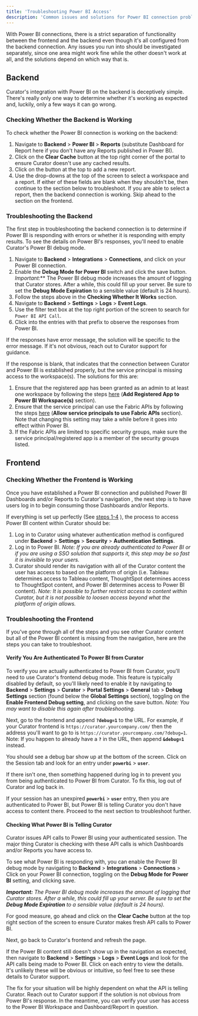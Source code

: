 ```yaml
---
title: 'Troubleshooting Power BI Access'
description: 'Common issues and solutions for Power BI connection problems in both frontend and backend access scenarios.'
---
```


With Power BI connections, there is a strict separation of functionality between the frontend and the backend even
though it's all configured from the backend connection.  Any issues you run into should be investigated separately,
since one area might work fine while the other doesn't work at all, and the solutions depend on which way that is.

## Backend

Curator's integration with Power BI on the backend is deceptively simple.  There's really only one way to determine
whether it's working as expected and, luckily, only a few ways it can go wrong.

### Checking Whether the Backend is Working

To check whether the Power BI connection is working on the backend:

1. Navigate to **Backend** > **Power BI** > **Reports** (substitute Dashboard for Report here if you don't have any
Reports published in Power BI).
2. Click on the **Clear Cache** button at the top right corner of the portal to ensure Curator doesn't use any cached
results.
3. Click on the button at the top to add a new report.
4. Use the drop-downs at the top of the screen to select a workspace and a report.  If either of these fields are blank
when they shouldn't be, then continue to the section below to troubleshoot.  If you are able to select a report, then
the backend connection is working.  Skip ahead to the section on the frontend.

### Troubleshooting the Backend

The first step in troubleshooting the backend connection is to determine if Power BI is responding with errors or
whether it is responding with empty results.  To see the details on Power BI's responses, you'll need to enable
Curator's Power BI debug mode.

1. Navigate to **Backend** > **Integrations** > **Connections**, and click on your Power BI connection.
2. Enable the **Debug Mode for Power BI** switch and click the save button.  **Important*:*** The Power BI debug mode
increases the amount of logging that Curator stores. After a while, this could fill up your server. Be sure to set the
**Debug Mode Expiration** to a sensible value (default is 24 hours).
3. Follow the steps above in the **Checking Whether It Works** section.
4. Navigate to **Backend** > **Settings** > **Logs** > **Event Logs**.
5. Use the filter text box at the top right portion of the screen to search for `Power BI API Call`.
6. Click into the entries with that prefix to observe the responses from Power BI.

If the responses have error message, the solution will be specific to the error message.  If it's not obvious, reach out
to Curator support for guidance.

If the response is blank, that indicates that the connection between Curator and Power BI is established properly, but
the service principal is missing access to the workspace(s).  The solutions for this are:

1. Ensure that the registered app has been granted as an admin to at least one workspace by following the steps
[here](https://curator.interworks.com/page/kb/creating-integrationspower-bi-connection/step-3-power-bi-workspace-access/1196)
(**Add Registered App to Power BI Workspace(s)** section).
2. Ensure that the service principal can use the Fabric APIs by following the steps
[here](https://curator.interworks.com/page/kb/creating-integrationspower-bi-connection/step-3-power-bi-workspace-access/1196)
(**Allow service principals to use Fabric APIs** section).  Note that changing this setting may take a while before it
goes into effect within Power BI.
3. If the Fabric APIs are limited to specific security groups, make sure the service principal/registered app is a
member of the security groups listed.

## Frontend

### Checking Whether the Frontend is Working

Once you have established a Power BI connection and published Power BI Dashboards and/or Reports to Curator's navigation
, the next step is to have users log in to begin consuming those Dashboards and/or Reports.

If everything is set up perfectly (See
[steps 1-4](https://curator.interworks.com/page/kb/creating-integrationspower-bi-connection/step-1-azure-app-setup/1194)
), the process to access Power BI content within Curator should be:

1. Log in to Curator using whatever authentication method is configured under **Backend** > **Settings** >
**Security** > **Authentication Settings**.
2. Log in to Power BI.  *Note: If you are already authenticated to Power BI or if you are using a SSO solution that
supports it, this step may be so fast it is invisible to your users.*
3. Curator should render its navigation with all of the Curator content the user has access to based on the platform of
origin (i.e. Tableau determines access to Tableau content, ThoughtSpot determines access to ThoughtSpot content, and
Power BI determines access to Power BI content).  *Note: It is possible to further restrict access to content within
Curator, but it is not possible to loosen access beyond what the platform of origin allows.*

### Troubleshooting the Frontend

If you've gone through all of the steps and you see other Curator content but all of the Power BI content is missing
from the navigation, here are the steps you can take to troubleshoot.

#### Verify You Are Authenticated To Power BI from Curator

To verify you are actually authenticated to Power BI from Curator, you'll need to use Curator's frontend debug mode.
This feature is typically disabled by default, so you'll likely need to enable it by navigating to **Backend** >
**Settings** > **Curator** > **Portal Settings** > **General** tab > **Debug Settings** section (found below the
**Global Settings** section), toggling on the **Enable Frontend Debug setting**, and clicking on the save button.
*Note: You may want to disable this again after troubleshooting.*

Next, go to the frontend and append **`?debug=1`** to the URL.  For example, if your Curator frontend is
`https://curator.yourcompany.com/` then the address you'll want to go to is `https://curator.yourcompany.com/?debug=1`.
Note: If you happen to already have a **`?`** in the URL, then append **`&debug=1`** instead.

You should see a debug bar show up at the bottom of the screen.  Click on the Session tab and look for an entry under
**`powerbi`** > **`user`**.

If there isn't one, then something happened during log in to prevent you from being authenticated to Power BI from
Curator.  To fix this, log out of Curator and log back in.

If your session has an unexpired **`powerbi`** > **`user`** entry, then you are authenticated to Power BI, but Power BI
is telling Curator you don't have access to content there.  Proceed to the next section to troubleshoot further.

#### Checking What Power BI is Telling Curator

Curator issues API calls to Power BI using your authenticated session.  The major thing Curator is checking with these
API calls is which Dashboards and/or Reports you have access to.

To see what Power BI is responding with, you can enable the Power BI debug mode by navigating to **Backend** >
**Integrations** > **Connections** > Click on your Power BI connection, toggling on the **Debug Mode for Power BI**
setting, and clicking save.

***Important:** The Power BI debug mode increases the amount of logging that Curator stores.  After a while, this could
fill up your server.  Be sure to set the **Debug Mode Expiration** to a sensible value (default is 24 hours).*

For good measure, go ahead and click on the **Clear Cache** button at the top right section of the screen to ensure
Curator makes fresh API calls to Power BI.

Next, go back to Curator's frontend and refresh the page.

If the Power BI content still doesn't show up in the navigation as expected, then navigate to **Backend** >
**Settings** > **Logs** > **Event Logs** and look for the API calls being made to Power BI.  Click on each entry to view
the details.  It's unlikely these will be obvious or intuitive, so feel free to see these details to Curator support.

The fix for your situation will be highly dependent on what the API is telling Curator.  Reach out to Curator support if
the solution is not obvious from Power BI's response.  In the meantime, you can verify your user has access to the
Power BI Workspace and Dashboard/Report in question.
